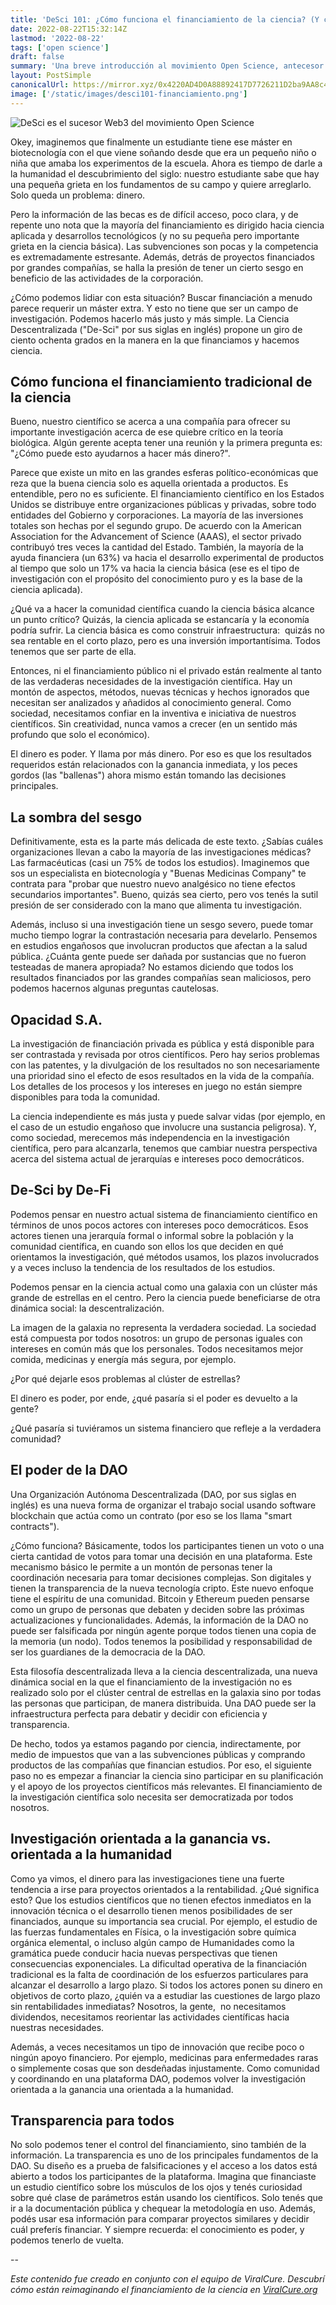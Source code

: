 ```yaml
---
title: 'DeSci 101: ¿Cómo funciona el financiamiento de la ciencia? (Y cómo reconquistarlo)'
date: 2022-08-22T15:32:14Z
lastmod: '2022-08-22'
tags: ['open science']
draft: false
summary: 'Una breve introducción al movimiento Open Science, antecesor Web2 de DeSci.'
layout: PostSimple
canonicalUrl: https://mirror.xyz/0x4220AD4D0A88892417D7726211D2ba9AA8c4640C/XCB_YlsNy2c0TaQlFgEEaWbV9MEqmaC3o4TU-Sd8VPE
image: ['/static/images/desci101-financiamiento.png']
---
```


![DeSci es el sucesor Web3 del movimiento Open Science](/static/images/desci101-financiamiento.png)

Okey, imaginemos que finalmente un estudiante tiene ese máster en biotecnología con el que viene soñando desde que era un pequeño niño o niña que amaba los experimentos de la escuela. Ahora es tiempo de darle a la humanidad el descubrimiento del siglo: nuestro estudiante sabe que hay una pequeña grieta en los fundamentos de su campo y quiere arreglarlo. Solo queda un problema: dinero.

Pero la información de las becas es de difícil acceso, poco clara, y de repente uno nota que la mayoría del financiamiento es dirigido hacia ciencia aplicada y desarrollos tecnológicos (y no su pequeña pero importante grieta en la ciencia básica). Las subvenciones son pocas y la competencia es extremadamente estresante. Además, detrás de proyectos financiados por grandes compañías, se halla la presión de tener un cierto sesgo en beneficio de las actividades de la corporación.

¿Cómo podemos lidiar con esta situación? Buscar financiación a menudo parece requerir un máster extra. Y esto no tiene que ser un campo de investigación. Podemos hacerlo más justo y más simple. La Ciencia Descentralizada ("De-Sci" por sus siglas en inglés) propone un giro de ciento ochenta grados en la manera en la que financiamos y hacemos ciencia.

## Cómo funciona el financiamiento tradicional de la ciencia

Bueno, nuestro científico se acerca a una compañía para ofrecer su importante investigación acerca de ese quiebre crítico en la teoría biológica. Algún gerente acepta tener una reunión y la primera pregunta es: "¿Cómo puede esto ayudarnos a hacer más dinero?".

Parece que existe un mito en las grandes esferas político-económicas que reza que la buena ciencia solo es aquella orientada a productos. Es entendible, pero no es suficiente. El financiamiento científico en los Estados Unidos se distribuye entre organizaciones públicas y privadas, sobre todo entidades del Gobierno y corporaciones. La mayoría de las inversiones totales son hechas por el segundo grupo. De acuerdo con la American Association for the Advancement of Science (AAAS), el sector privado contribuyó tres veces la cantidad del Estado. También, la mayoría de la ayuda financiera (un 63%) va hacia el desarrollo experimental de productos al tiempo que solo un 17% va hacia la ciencia básica (ese es el tipo de investigación con el propósito del conocimiento puro y es la base de la ciencia aplicada).

¿Qué va a hacer la comunidad científica cuando la ciencia básica alcance un punto crítico? Quizás, la ciencia aplicada se estancaría y la economía podría sufrir. La ciencia básica es como construir infraestructura:  quizás no sea rentable en el corto plazo, pero es una inversión importantísima. Todos tenemos que ser parte de ella.

Entonces, ni el financiamiento público ni el privado están realmente al tanto de las verdaderas necesidades de la investigación científica. Hay un montón de aspectos, métodos, nuevas técnicas y hechos ignorados que necesitan ser analizados y añadidos al conocimiento general. Como sociedad, necesitamos confiar en la inventiva e iniciativa de nuestros científicos. Sin creatividad, nunca vamos a crecer (en un sentido más profundo que solo el económico).

El dinero es poder. Y llama por más dinero. Por eso es que los resultados requeridos están relacionados con la ganancia inmediata, y los peces gordos (las "ballenas") ahora mismo están tomando las decisiones principales.

## La sombra del sesgo

Definitivamente, esta es la parte más delicada de este texto. ¿Sabías cuáles organizaciones llevan a cabo la mayoría de las investigaciones médicas? Las farmacéuticas (casi un 75% de todos los estudios). Imaginemos que sos un especialista en biotecnología y "Buenas Medicinas Company" te contrata para "probar que nuestro nuevo analgésico no tiene efectos secundarios importantes". Bueno, quizás sea cierto, pero vos tenés la sutil presión de ser considerado con la mano que alimenta tu investigación.

Además, incluso si una investigación tiene un sesgo severo, puede tomar mucho tiempo lograr la contrastación necesaria para develarlo. Pensemos en estudios engañosos que involucran productos que afectan a la salud pública. ¿Cuánta gente puede ser dañada por sustancias que no fueron testeadas de manera apropiada? No estamos diciendo que todos los resultados financiados por las grandes compañías sean maliciosos, pero podemos hacernos algunas preguntas cautelosas.

## Opacidad S.A.

La investigación de financiación privada es pública y está disponible para ser contrastada y revisada por otros científicos. Pero hay serios problemas con las patentes, y la divulgación de los resultados no son necesariamente una prioridad sino el efecto de esos resultados en la vida de la compañía. Los detalles de los procesos y los intereses en juego no están siempre disponibles para toda la comunidad.

La ciencia independiente es más justa y puede salvar vidas (por ejemplo, en el caso de un estudio engañoso que involucre una sustancia peligrosa). Y, como sociedad, merecemos más independencia en la investigación científica, pero para alcanzarla, tenemos que cambiar nuestra perspectiva acerca del sistema actual de jerarquías e intereses poco democráticos.

## De-Sci by De-Fi

Podemos pensar en nuestro actual sistema de financiamiento científico en términos de unos pocos actores con intereses poco democráticos. Esos actores tienen una jerarquía formal o informal sobre la población y la comunidad científica, en cuando son ellos los que deciden en qué orientamos la investigación, qué métodos usamos, los plazos involucrados y a veces incluso la tendencia de los resultados de los estudios.

Podemos pensar en la ciencia actual como una galaxia con un clúster más grande de estrellas en el centro. Pero la ciencia puede beneficiarse de otra dinámica social: la descentralización.

La imagen de la galaxia no representa la verdadera sociedad. La sociedad está compuesta por todos nosotros: un grupo de personas iguales con intereses en común más que los personales. Todos necesitamos mejor comida, medicinas y energía más segura, por ejemplo.

¿Por qué dejarle esos problemas al clúster de estrellas?

El dinero es poder, por ende, ¿qué pasaría si el poder es devuelto a la gente?

¿Qué pasaría si tuviéramos un sistema financiero que refleje a la verdadera comunidad?

## El poder de la DAO

Una Organización Autónoma Descentralizada (DAO, por sus siglas en inglés) es una nueva forma de organizar el trabajo social usando software blockchain que actúa como un contrato (por eso se los llama "smart contracts").

¿Cómo funciona? Básicamente, todos los participantes tienen un voto o una cierta cantidad de votos para tomar una decisión en una plataforma. Este mecanismo básico le permite a un montón de personas tener la coordinación necesaria para tomar decisiones complejas. Son digitales y tienen la transparencia de la nueva tecnología cripto. Este nuevo enfoque tiene el espíritu de una comunidad. Bitcoin y Ethereum pueden pensarse como un grupo de personas que debaten y deciden sobre las próximas actualizaciones y funcionalidades. Además, la información de la DAO no puede ser falsificada por ningún agente porque todos tienen una copia de la memoria (un nodo). Todos tenemos la posibilidad y responsabilidad de ser los guardianes de la democracia de la DAO.

Esta filosofía descentralizada lleva a la ciencia descentralizada, una nueva dinámica social en la que el financiamiento de la investigación no es realizado solo por el clúster central de estrellas en la galaxia sino por todas las personas que participan, de manera distribuida. Una DAO puede ser la infraestructura perfecta para debatir y decidir con eficiencia y transparencia.

De hecho, todos ya estamos pagando por ciencia, indirectamente, por medio de impuestos que van a las subvenciones públicas y comprando productos de las compañías que financian estudios. Por eso, el siguiente paso no es empezar a financiar la ciencia sino participar en su planificación y el apoyo de los proyectos científicos más relevantes. El financiamiento de la investigación científica solo necesita ser democratizada por todos nosotros.

## Investigación orientada a la ganancia vs. orientada a la humanidad

Como ya vimos, el dinero para las investigaciones tiene una fuerte tendencia a irse para proyectos orientados a la rentabilidad. ¿Qué significa esto? Que los estudios científicos que no tienen efectos inmediatos en la innovación técnica o el desarrollo tienen menos posibilidades de ser financiados, aunque su importancia sea crucial. Por ejemplo, el estudio de las fuerzas fundamentales en Física, o la investigación sobre química orgánica elemental, o incluso algún campo de Humanidades como la gramática puede conducir hacia nuevas perspectivas que tienen consecuencias exponenciales. La dificultad operativa de la financiación tradicional es la falta de coordinación de los esfuerzos particulares para alcanzar el desarrollo a largo plazo. Si todos los actores ponen su dinero en objetivos de corto plazo, ¿quién va a estudiar las cuestiones de largo plazo sin rentabilidades inmediatas? Nosotros, la gente,  no necesitamos dividendos, necesitamos reorientar las actividades científicas hacia nuestras necesidades.

Además, a veces necesitamos un tipo de innovación que recibe poco o ningún apoyo financiero. Por ejemplo, medicinas para enfermedades raras o simplemente cosas que son desdeñadas injustamente. Como comunidad y coordinando en una plataforma DAO, podemos volver la investigación orientada a la ganancia una orientada a la humanidad.

## Transparencia para todos

No solo podemos tener el control del financiamiento, sino también de la información. La transparencia es uno de los principales fundamentos de la DAO. Su diseño es a prueba de falsificaciones y el acceso a los datos está abierto a todos los participantes de la plataforma. Imagina que financiaste un estudio científico sobre los músculos de los ojos y tenés curiosidad sobre qué clase de parámetros están usando los científicos. Solo tenés que ir a la documentación pública y chequear la metodología en uso. Además, podés usar esa información para comparar proyectos similares y decidir cuál preferís financiar. Y siempre recuerda: el conocimiento es poder, y podemos tenerlo de vuelta.

--

_Este contenido fue creado en conjunto con el equipo de ViralCure. Descubrí cómo están reimaginando el financiamiento de la ciencia en [ViralCure.org](https://viralcure.org/)_
